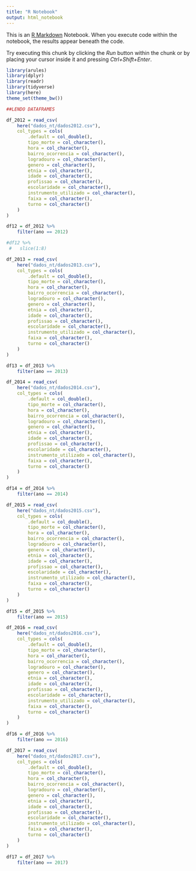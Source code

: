 ```yaml
---
title: "R Notebook"
output: html_notebook
---
```


This is an [R Markdown](http://rmarkdown.rstudio.com) Notebook. When you execute code within the notebook, the results appear beneath the code. 

Try executing this chunk by clicking the *Run* button within the chunk or by placing your cursor inside it and pressing *Ctrl+Shift+Enter*. 

```r
library(arules)
library(dplyr)
library(readr)
library(tidyverse)
library(here)
theme_set(theme_bw())
```

```r

##LENDO DATAFRAMES

df_2012 = read_csv(
    here("dados_nt/dados2012.csv"),
    col_types = cols(
        .default = col_double(),
        tipo_morte = col_character(),
        hora = col_character(),
        bairro_ocorrencia = col_character(),
        logradouro = col_character(),
        genero = col_character(),
        etnia = col_character(),
        idade = col_character(),
        profissao = col_character(),
        escolaridade = col_character(),
        instrumento_utilizado = col_character(),
        faixa = col_character(),
        turno = col_character()
    )
)

df12 = df_2012 %>% 
    filter(ano == 2012)

#df12 %>% 
 #   slice(1:8)

df_2013 = read_csv(
    here("dados_nt/dados2013.csv"),
    col_types = cols(
        .default = col_double(),
        tipo_morte = col_character(),
        hora = col_character(),
        bairro_ocorrencia = col_character(),
        logradouro = col_character(),
        genero = col_character(),
        etnia = col_character(),
        idade = col_character(),
        profissao = col_character(),
        escolaridade = col_character(),
        instrumento_utilizado = col_character(),
        faixa = col_character(),
        turno = col_character()
    )
)

df13 = df_2013 %>% 
    filter(ano == 2013)

df_2014 = read_csv(
    here("dados_nt/dados2014.csv"),
    col_types = cols(
        .default = col_double(),
        tipo_morte = col_character(),
        hora = col_character(),
        bairro_ocorrencia = col_character(),
        logradouro = col_character(),
        genero = col_character(),
        etnia = col_character(),
        idade = col_character(),
        profissao = col_character(),
        escolaridade = col_character(),
        instrumento_utilizado = col_character(),
        faixa = col_character(),
        turno = col_character()
    )
)

df14 = df_2014 %>% 
    filter(ano == 2014)

df_2015 = read_csv(
    here("dados_nt/dados2015.csv"),
    col_types = cols(
        .default = col_double(),
        tipo_morte = col_character(),
        hora = col_character(),
        bairro_ocorrencia = col_character(),
        logradouro = col_character(),
        genero = col_character(),
        etnia = col_character(),
        idade = col_character(),
        profissao = col_character(),
        escolaridade = col_character(),
        instrumento_utilizado = col_character(),
        faixa = col_character(),
        turno = col_character()
    )
)

df15 = df_2015 %>% 
    filter(ano == 2015)

df_2016 = read_csv(
    here("dados_nt/dados2016.csv"),
    col_types = cols(
        .default = col_double(),
        tipo_morte = col_character(),
        hora = col_character(),
        bairro_ocorrencia = col_character(),
        logradouro = col_character(),
        genero = col_character(),
        etnia = col_character(),
        idade = col_character(),
        profissao = col_character(),
        escolaridade = col_character(),
        instrumento_utilizado = col_character(),
        faixa = col_character(),
        turno = col_character()
    )
)

df16 = df_2016 %>% 
    filter(ano == 2016)

df_2017 = read_csv(
    here("dados_nt/dados2017.csv"),
    col_types = cols(
        .default = col_double(),
        tipo_morte = col_character(),
        hora = col_character(),
        bairro_ocorrencia = col_character(),
        logradouro = col_character(),
        genero = col_character(),
        etnia = col_character(),
        idade = col_character(),
        profissao = col_character(),
        escolaridade = col_character(),
        instrumento_utilizado = col_character(),
        faixa = col_character(),
        turno = col_character()
    )
)

df17 = df_2017 %>% 
    filter(ano == 2017)

```

```r

```

```r

```
